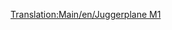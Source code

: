 [[Translation:Main/en/Juggerplane M1]]
{{Template:Aeronaves/Es
|Nombre=Juggerplane M1
|Imagen=[[File:en/JuggerplaneM1.png|Juggerplane M1]]
|Precio=131.250€ (65.625 £)
|Velocidad=959 km/h (596 mph)
|Coste-anual=12.374 € (6.187 £)
|Diseño=1978
|Duración=20
|Capacidad=200 pasajeros y 40 sacas de correo
|Descripción=El avión Juggerplane M1 es el equivalente al [[Main/es/Darwin 300|Darwin 300/Boeing 747]] en el clima Fantasía.
|Vida-real=Ficción
}}
